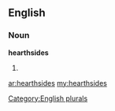 ==English==

===Noun===
'''hearthsides'''

# {{plural of|[[hearthside]]}}

[[Category:English plurals]]

[[ar:hearthsides]]
[[my:hearthsides]]